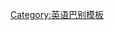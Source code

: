 {{User language-4|en-CA|This user speaks '''[[:Category:en-CA 使用者|Canadian English]]''' at a '''[[:Category:en-CA-4 使用者|near-native]]''' level. |加拿大英语}}<noinclude>
[[Category:英语巴别模板]]

</noinclude>